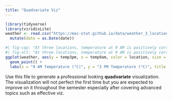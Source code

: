 ```yaml
---
title: "Quadvariate Viz"
---
```

```r
library(tidyverse)
library(viridisLite)
weather <- read.csv("https://mac-stat.github.io/data/weather_3_locations.csv") |> 
  mutate(date = as.Date(date))
```

```r
#| fig-cap: "At three locations, temperature at 9 AM is positively correlated to 3 AM and seems to be inversely correlated to rainfall."
#| fig-alt: "At three locations, temperature at 9 AM is positively correlated to 3 AM and seems to be inversely correlated to rainfall."
ggplot(weather, aes(y = temp3pm, x = temp9am, color = location, size = rainfall)) + 
  geom_point() + 
  labs(x = "9 AM Temperature (°C)", y = "3 PM Temperature (°C)", title = "Temperature at 9AM, 3AM, and Rainfall at Three Locations", color = "Island", size = "Rainfall(mm)", caption = "Visualized by: Benjamin Weng\nSource: Weather") + theme_minimal() + scale_color_viridis_d()
```
Use this file to generate a professional looking **quadvariate** visualization.  The visualization will not perfect the first time but you are expected to improve on it throughout the semester especially after covering advanced topics such as effective viz.
